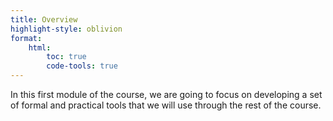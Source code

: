 ```yaml
---
title: Overview
highlight-style: oblivion
format:
    html:
        toc: true
        code-tools: true
---
```


In this first module of the course, we are going to focus on developing a set of formal and practical tools that we will use through the rest of the course.